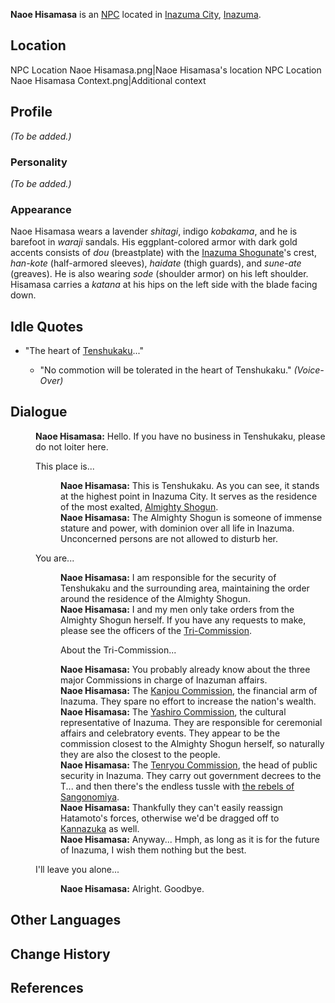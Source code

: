 {{Meta
<!-- Remove this template after adding the missing info -->
|missing_NPC_profile  = yes
}}
{{Character Infobox
|type             = NPC
|image            = NPC Naoe Hisamasa.png
|region           = Inazuma
|affiliation      = Inazuma Shogunate
|title            = Hatamoto
|voiceEN          = [https://www.jacobeiseman.com/ Jacob Eiseman]<ref>Archived, Twitter: [https://web.archive.org/web/20210901191337/twitter.com/jacobeisemanvo/status/1433118104595402757 EN VA Self Announcement]</ref>
}}
'''Naoe Hisamasa''' {{Lang|ja=直江久政}} is an [[NPC]] located in [[Inazuma City]], [[Inazuma]].

==Location==
<gallery hideaddbutton="true" captionalign="center">
NPC Location Naoe Hisamasa.png|Naoe Hisamasa's location
NPC Location Naoe Hisamasa Context.png|Additional context
</gallery>

==Profile==
<!-- detailed story/lore information goes here
-->''(To be added.)''

===Personality===
''(To be added.)''

===Appearance===
Naoe Hisamasa wears a  lavender ''shitagi'', indigo ''kobakama'', and he is barefoot in ''waraji'' sandals. His eggplant-colored armor with dark gold accents consists of ''dou'' (breastplate) with the [[Inazuma Shogunate]]'s crest, ''han-kote'' (half-armored sleeves), ''haidate'' (thigh guards), and ''sune-ate'' (greaves). He is also wearing ''sode'' (shoulder armor) on his left shoulder. Hisamasa carries a ''katana'' at his hips on the left side with the blade facing down.

==Idle Quotes==
* "The heart of [[Tenshukaku]]..."
** {{A|VO Naoe Hisamasa 01.ogg}} "No commotion will be tolerated in the heart of Tenshukaku." ''(Voice-Over)''

==Dialogue==
{{Dialogue start}}
:'''Naoe Hisamasa:''' Hello. If you have no business in Tenshukaku, please do not loiter here.
:{{DIcon}} This place is...
::'''Naoe Hisamasa:''' This is Tenshukaku. As you can see, it stands at the highest point in Inazuma City. It serves as the residence of the most exalted, [[Ei|Almighty Shogun]].
::'''Naoe Hisamasa:''' The Almighty Shogun is someone of immense stature and power, with dominion over all life in Inazuma. Unconcerned persons are not allowed to disturb her.
:{{DIcon}} You are...
::'''Naoe Hisamasa:''' I am responsible for the security of Tenshukaku and the surrounding area, maintaining the order around the residence of the Almighty Shogun.
::'''Naoe Hisamasa:''' I and my men only take orders from the Almighty Shogun herself. If you have any requests to make, please see the officers of the [[Tri-Commission]].
::{{DIcon}} About the Tri-Commission...
::'''Naoe Hisamasa:''' You probably already know about the three major Commissions in charge of Inazuman affairs.
::'''Naoe Hisamasa:''' The [[Kanjou Commission]], the financial arm of Inazuma. They spare no effort to increase the nation's wealth.
::'''Naoe Hisamasa:''' The [[Yashiro Commission]], the cultural representative of Inazuma. They are responsible for ceremonial affairs and celebratory events. They appear to be the commission closest to the Almighty Shogun herself, so naturally they are also the closest to the people.
::'''Naoe Hisamasa:''' The [[Tenryou Commission]], the head of public security in Inazuma. They carry out government decrees to the T... and then there's the endless tussle with [[Watatsumi Army|the rebels of Sangonomiya]].
::'''Naoe Hisamasa:''' Thankfully they can't easily reassign Hatamoto's forces, otherwise we'd be dragged off to [[Kannazuka]] as well.
::'''Naoe Hisamasa:''' Anyway... Hmph, as long as it is for the future of Inazuma, I wish them nothing but the best.
:{{DIcon}} I'll leave you alone...
::'''Naoe Hisamasa:''' Alright. Goodbye.
{{Dialogue end}}

==Other Languages==
{{Other Languages|default_hidden = 1
|en      = Naoe Hisamasa
|zhs     = 直江久政
|zhs_rm  = Híjiāng Jiǔ Zhèng
|zht     = 直江久政
|zht_rm  = Híjiāng Jiǔ Zhèng
|ja      = 直江久政
|ja_rm   = Naoe Hisamasa
|ko      = 나오에 히사마사
|ko_rm   = Naoe Hisamasa
|es      = Naoe Hisamasa
|fr      = Naoe Hisamasa
|ru      = Наоэ Хисамаса
|th      = Naoe Hisamasa
|vi      = Naoe Hisamasa
|de      = Naoe Hisamasa
|id      = Naoe Hisamasa
|pt      = Naoe Hisamasa
}}

==Change History==
{{Change History|2.0}}

==References==
{{Reflist}}